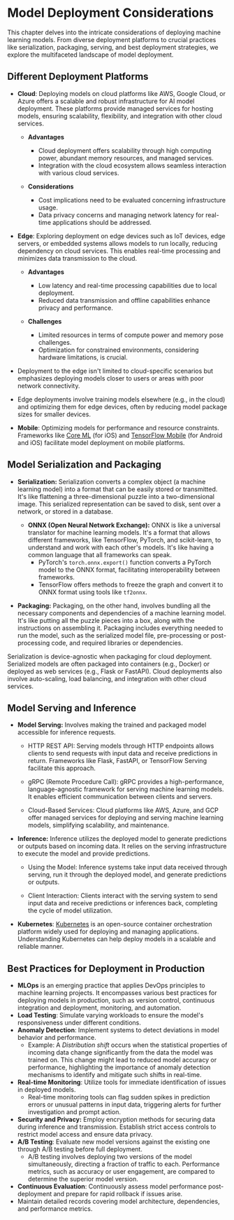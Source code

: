 # Model Deployment Considerations

This chapter delves into the intricate considerations of deploying machine learning models. From diverse deployment platforms to crucial practices like serialization, packaging, serving, and best deployment strategies, we explore the multifaceted landscape of model deployment.   

## Different Deployment Platforms
- **Cloud**: Deploying models on cloud platforms like AWS, Google Cloud, or Azure offers a scalable and robust infrastructure for AI model deployment. These platforms provide managed services for hosting models, ensuring scalability, flexibility, and integration with other cloud services.<br />
    - **Advantages**
        - Cloud deployment offers scalability through high computing power, abundant memory resources, and managed services.
        - Integration with the cloud ecosystem allows seamless interaction with various cloud services.
    
    - **Considerations** 
        - Cost implications need to be evaluated concerning infrastructure usage.
        - Data privacy concerns and managing network latency for real-time applications should be addressed.

- **Edge**: Exploring deployment on edge devices such as IoT devices, edge servers, or embedded systems allows models to run locally, reducing dependency on cloud services. This enables real-time processing and minimizes data transmission to the cloud.
    - **Advantages**
        - Low latency and real-time processing capabilities due to local deployment.
        - Reduced data transmission and offline capabilities enhance privacy and performance.

    - **Challenges**
        - Limited resources in terms of compute power and memory pose challenges.
        - Optimization for constrained environments, considering hardware limitations, is crucial.

- Deployment to the edge isn't limited to cloud-specific scenarios but emphasizes deploying models closer to users or areas with poor network connectivity.
- Edge deployments involve training models elsewhere (e.g., in the cloud) and optimizing them for edge devices, often by reducing model package sizes for smaller devices.

- **Mobile**: Optimizing models for performance and resource constraints. Frameworks like [Core ML](https://developer.apple.com/documentation/coreml) (for iOS) and [TensorFlow Mobile](https://www.tensorflow.org/mobile) (for Android and iOS) facilitate model deployment on mobile platforms.

## Model Serialization and Packaging

- **Serialization:** Serialization converts a complex object (a machine learning model) into a format that can be easily stored or transmitted. It's like flattening a three-dimensional puzzle into a two-dimensional image. This serialized representation can be saved to disk, sent over a network, or stored in a database.
    - **ONNX (Open Neural Network Exchange):** ONNX is like a universal translator for machine learning models. It's a format that allows different frameworks, like TensorFlow, PyTorch, and scikit-learn, to understand and work with each other's models. It's like having a common language that all frameworks can speak. 
        - PyTorch's `torch.onnx.export()` function converts a PyTorch model to the ONNX format, facilitating interoperability between frameworks.
        - TensorFlow offers methods to freeze the graph and convert it to ONNX format using tools like `tf2onnx`.

- **Packaging:** Packaging, on the other hand, involves bundling all the necessary components and dependencies of a machine learning model. It's like putting all the puzzle pieces into a box, along with the instructions on assembling it. Packaging includes everything needed to run the model, such as the serialized model file, pre-processing or post-processing code, and required libraries or dependencies.
    
Serialization is device-agnostic when packaging for cloud deployment. Serialized models are often packaged into containers (e.g., Docker) or deployed as web services (e.g., Flask or FastAPI). Cloud deployments also involve auto-scaling, load balancing, and integration with other cloud services.

## Model Serving and Inference

- **Model Serving:**  Involves making the trained and packaged model accessible for inference requests.
    - HTTP REST API: Serving models through HTTP endpoints allows clients to send requests with input data and receive predictions in return. Frameworks like Flask, FastAPI, or TensorFlow Serving facilitate this approach.

    - gRPC (Remote Procedure Call): gRPC provides a high-performance, language-agnostic framework for serving machine learning models. It enables efficient communication between clients and servers.

    - Cloud-Based Services: Cloud platforms like AWS, Azure, and GCP offer managed services for deploying and serving machine learning models, simplifying scalability, and maintenance.
- **Inference:** Inference utilizes the deployed model to generate predictions or outputs based on incoming data. It relies on the serving infrastructure to execute the model and provide predictions.

    - Using the Model: Inference systems take input data received through serving, run it through the deployed model, and generate predictions or outputs.

    - Client Interaction: Clients interact with the serving system to send input data and receive predictions or inferences back, completing the cycle of model utilization.


- **Kubernetes**: [Kubernetes](https://kubernetes.io/docs/home/) is an open-source container orchestration platform widely used for deploying and managing applications. Understanding Kubernetes can help deploy models in a scalable and reliable manner.
## Best Practices for Deployment in Production
- **MLOps** is an emerging practice that applies DevOps principles to machine learning projects. It encompasses various best practices for deploying models in production, such as version control, continuous integration and deployment, monitoring, and automation.
- **Load Testing**: Simulate varying workloads to ensure the model's responsiveness under different conditions.
- **Anomaly Detection**: Implement systems to detect deviations in model behavior and performance.
    - Example: A *Distribution shift* occurs when the statistical properties of incoming data change significantly from the data the model was trained on. This change might lead to reduced model accuracy or performance, highlighting the importance of anomaly detection mechanisms to identify and mitigate such shifts in real-time.
- **Real-time Monitoring**: Utilize tools for immediate identification of issues in deployed models.
    - Real-time monitoring tools can flag sudden spikes in prediction errors or unusual patterns in input data, triggering alerts for further investigation and prompt action.
- **Security and Privacy:** Employ encryption methods for securing data during inference and transmission. Establish strict access controls to restrict model access and ensure data privacy.
- **A/B Testing**: Evaluate new model versions against the existing one through A/B testing before full deployment.
    - A/B testing involves deploying two versions of the model simultaneously, directing a fraction of traffic to each. Performance metrics, such as accuracy or user engagement, are compared to determine the superior model version.
- **Continuous Evaluation**: Continuously assess model performance post-deployment and prepare for rapid rollback if issues arise.
- Maintain detailed records covering model architecture, dependencies, and performance metrics.